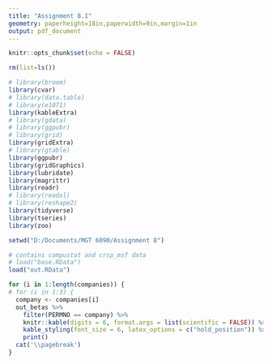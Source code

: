 ---
title: "Assignment 8.1"
geometry: paperheight=18in,paperwidth=9in,margin=1in
output: pdf_document
---

```{r setup, include=FALSE}
knitr::opts_chunk$set(echo = FALSE)
```

```{r}
rm(list=ls())
```

<!-- # Libraries and other setup -->
```{r results="hide", message=FALSE, warning=FALSE}
# library(broom)
library(cvar)
# library(data.table)
# library(e1071)
library(kableExtra)
# library(gdata)
# library(ggpubr)
# library(grid)
library(gridExtra)
# library(gtable)
library(ggpubr)
library(gridGraphics)
library(lubridate)
library(magrittr)
library(readr)
# library(readxl)
# library(reshape2)
library(tidyverse)
library(tseries)
library(zoo)

setwd("D:/Documents/MGT 6090/Assignment 8")
```

<!-- # Saved env variables -->
```{r eval=TRUE}
# contains compustat and crsp_msf data
# load("base.RData")
load("out.RData")
```

```{r eval=TRUE, results="asis"}
for (i in 1:length(companies)) {
# for (i in 1:3) {
  company <- companies[i]
  out_betas %>%
    filter(PERMNO == company) %>%
    knitr::kable(digits = 6, format.args = list(scientific = FALSE)) %>%
    kable_styling(font_size = 6, latex_options = c("hold_position")) %>%
    print()
  cat('\\pagebreak')
}
```


